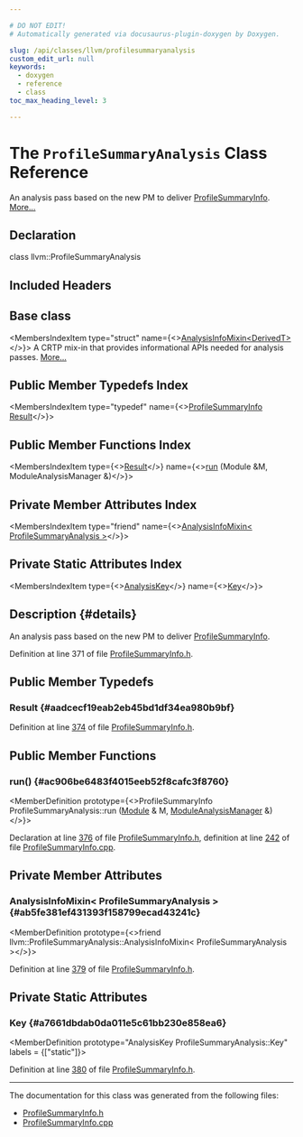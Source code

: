 ```yaml
---

# DO NOT EDIT!
# Automatically generated via docusaurus-plugin-doxygen by Doxygen.

slug: /api/classes/llvm/profilesummaryanalysis
custom_edit_url: null
keywords:
  - doxygen
  - reference
  - class
toc_max_heading_level: 3

---
```





# The `ProfileSummaryAnalysis` Class Reference

<DoxygenPage pluginConfig={pluginConfig}>

An analysis pass based on the new PM to deliver <a href="/docs/api/classes/llvm/profilesummaryinfo">ProfileSummaryInfo</a>. <a href="#details">More...</a>

## Declaration

<CodeBlock>class llvm::ProfileSummaryAnalysis</CodeBlock>

## Included Headers

<IncludesList>
<IncludesListItem
  filePath="llvm/Analysis/ProfileSummaryInfo.h"
  permalink="/docs/api/files/include/include/llvm/include/llvm/analysis/profilesummaryinfo-h"
  isLocal="true" />
</IncludesList>

## Base class

<MembersIndex>

<MembersIndexItem
  type="struct"
  name={<><a href="/docs/api/structs/llvm/analysisinfomixin">AnalysisInfoMixin&lt;DerivedT&gt;</a></>}>
A CRTP mix-in that provides informational APIs needed for analysis passes. <a href="/docs/api/structs/llvm/analysisinfomixin/#details">More...</a>
</MembersIndexItem>

</MembersIndex>

## Public Member Typedefs Index

<MembersIndex>

<MembersIndexItem
  type="typedef"
  name={<><a href="/docs/api/classes/llvm/profilesummaryinfo">ProfileSummaryInfo</a> <a href="#aadcecf19eab2eb45bd1df34ea980b9bf">Result</a></>}>
</MembersIndexItem>

</MembersIndex>

## Public Member Functions Index

<MembersIndex>

<MembersIndexItem
  type={<><a href="#aadcecf19eab2eb45bd1df34ea980b9bf">Result</a></>}
  name={<><a href="#ac906be6483f4015eeb52f8cafc3f8760">run</a> (Module &amp;M, ModuleAnalysisManager &amp;)</>}>
</MembersIndexItem>

</MembersIndex>

## Private Member Attributes Index

<MembersIndex>

<MembersIndexItem
  type="friend"
  name={<><a href="#ab5fe381ef431393f158799ecad43241c">AnalysisInfoMixin&lt; ProfileSummaryAnalysis &gt;</a></>}>
</MembersIndexItem>

</MembersIndex>

## Private Static Attributes Index

<MembersIndex>

<MembersIndexItem
  type={<><a href="/docs/api/structs/llvm/analysiskey">AnalysisKey</a></>}
  name={<><a href="#a7661dbdab0da011e5c61bb230e858ea6">Key</a></>}>
</MembersIndexItem>

</MembersIndex>

## Description {#details}

An analysis pass based on the new PM to deliver <a href="/docs/api/classes/llvm/profilesummaryinfo">ProfileSummaryInfo</a>.

Definition at line 371 of file <a href="/docs/api/files/include/include/llvm/include/llvm/analysis/profilesummaryinfo-h">ProfileSummaryInfo.h</a>.

<SectionDefinition>

## Public Member Typedefs

### Result {#aadcecf19eab2eb45bd1df34ea980b9bf}

<MemberDefinition
  prototype="typedef ProfileSummaryInfo llvm::ProfileSummaryAnalysis::Result">

Definition at line <a href="/docs/api/files/include/include/llvm/include/llvm/analysis/profilesummaryinfo-h/#l00374">374</a> of file <a href="/docs/api/files/include/include/llvm/include/llvm/analysis/profilesummaryinfo-h">ProfileSummaryInfo.h</a>.
</MemberDefinition>

</SectionDefinition>

<SectionDefinition>

## Public Member Functions

### run() {#ac906be6483f4015eeb52f8cafc3f8760}

<MemberDefinition
  prototype={<>ProfileSummaryInfo ProfileSummaryAnalysis::run (<a href="/docs/api/classes/llvm/module">Module</a> &amp; M, <a href="/docs/api/namespaces/llvm/#af9c9208365fd9ce11392b4d79485e259">ModuleAnalysisManager</a> &amp;)</>}>

Declaration at line <a href="/docs/api/files/include/include/llvm/include/llvm/analysis/profilesummaryinfo-h/#l00376">376</a> of file <a href="/docs/api/files/include/include/llvm/include/llvm/analysis/profilesummaryinfo-h">ProfileSummaryInfo.h</a>, definition at line <a href="/docs/api/files/lib/lib/analysis/profilesummaryinfo-cpp/#l00242">242</a> of file <a href="/docs/api/files/lib/lib/analysis/profilesummaryinfo-cpp">ProfileSummaryInfo.cpp</a>.
</MemberDefinition>

</SectionDefinition>

<SectionDefinition>

## Private Member Attributes

### AnalysisInfoMixin&lt; ProfileSummaryAnalysis &gt; {#ab5fe381ef431393f158799ecad43241c}

<MemberDefinition
  prototype={<>friend llvm::ProfileSummaryAnalysis::AnalysisInfoMixin&lt; ProfileSummaryAnalysis &gt;</>}>

Definition at line <a href="/docs/api/files/include/include/llvm/include/llvm/analysis/profilesummaryinfo-h/#l00379">379</a> of file <a href="/docs/api/files/include/include/llvm/include/llvm/analysis/profilesummaryinfo-h">ProfileSummaryInfo.h</a>.
</MemberDefinition>

</SectionDefinition>

<SectionDefinition>

## Private Static Attributes

### Key {#a7661dbdab0da011e5c61bb230e858ea6}

<MemberDefinition
  prototype="AnalysisKey ProfileSummaryAnalysis::Key"
  labels = {["static"]}>

Definition at line <a href="/docs/api/files/include/include/llvm/include/llvm/analysis/profilesummaryinfo-h/#l00380">380</a> of file <a href="/docs/api/files/include/include/llvm/include/llvm/analysis/profilesummaryinfo-h">ProfileSummaryInfo.h</a>.
</MemberDefinition>

</SectionDefinition>

<hr/>

The documentation for this class was generated from the following files:

<ul>
<li><a href="/docs/api/files/include/include/llvm/include/llvm/analysis/profilesummaryinfo-h">ProfileSummaryInfo.h</a></li>
<li><a href="/docs/api/files/lib/lib/analysis/profilesummaryinfo-cpp">ProfileSummaryInfo.cpp</a></li>
</ul>

</DoxygenPage>
